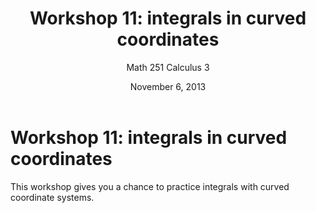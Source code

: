 % Workshop 11: integrals in curved coordinates
% Math 251 Calculus 3
% November 6, 2013

# Workshop 11: integrals in curved coordinates

This workshop gives you a chance to practice integrals with curved coordinate systems.

\subsection{A polar example with an application}

\begin{questions}

\question The region $D$ is that enclosed by the circle of radius $2$ centered at the origin, but outside the circle of radius $1$ centered at $(1,0)$. Hence the area of $D$ is $3\pi$. Derive this result using an integral. (The polar equation of the small circle is $r = 2\cos\theta$.)

\dwrspace{2}

\question The \emph{center of mass} of a lamina is, roughly speaking, the point on which the lamina will balance if placed on a needle. Consider the region $D$ above with uniform density $\rho(x,y) = 1$. Let $(\hat{x}, \hat{y})$ denote its center of mass.

\begin{parts}

\part Argue by symmetry that $\hat{y} = 0$ for the region $D$. Is this true if the density of the lamina is not required to be uniform?

\dwrspace{1}

\part The definition of the center of mass is formulated using integrals.
$$ \hat{x} = \frac{1}{M} \iint_D x\rho(x,y) \; dA, \quad \hat{y} = \frac{1}{M} \iint_D y\rho(x,y) \; dA.$$
Here $M = \iint_D \rho(x,y) \; dA$ is the mass of the solid. Calculate the coordinate $\hat{x}$.
\dwrspace{4}
\end{parts}

\newpage

\question Let $E$ be the region of $\R^3$ above the cone $z = \sqrt{x^2 + y^2}$ and below the unit sphere $x^2 + y^2 + z^2 = 1$. Suppose $\rho(x,y,z) = z$ is the density function. Use a curved coordinate system to compute the center of mass of the resulting solid, using symmetry to simplify the argument if appropriate. Consult tables of integrals as necessary. \emph{Hint.} The angle at the cone point is a right angle.

\dwrspace{1}

\end{questions}